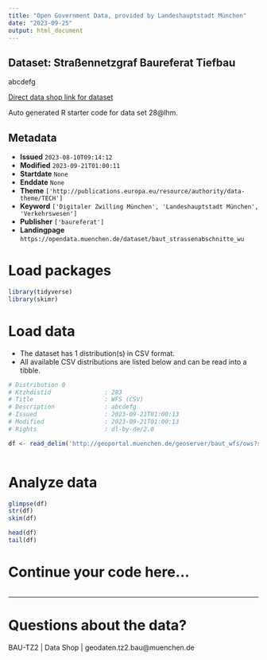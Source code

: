 ```yaml
---
title: "Open Government Data, provided by Landeshauptstadt München"
date: "2023-09-25"
output: html_document
---
```


## Dataset: Straßennetzgraf Baureferat Tiefbau

abcdefg

[Direct data shop link for dataset](https://opendata.muenchen.de/dataset/28@lhm)

Auto generated R starter code for data set 28@lhm.

## Metadata

- **Issued** `2023-08-10T09:14:12`
- **Modified** `2023-09-21T01:00:11`
- **Startdate** `None`
- **Enddate** `None`
- **Theme** `['http://publications.europa.eu/resource/authority/data-theme/TECH']`
- **Keyword** `['Digitaler Zwilling München', 'Landeshauptstadt München', 'Verkehrswesen']`
- **Publisher** `['baureferat']`
- **Landingpage** `https://opendata.muenchen.de/dataset/baut_strassenabschnitte_wu`


# Load packages

```r

library(tidyverse)
library(skimr)

```

# Load data

-   The dataset has 1 distribution(s) in CSV format.
-   All available CSV distributions are listed below and can be read into a tibble.

```r

# Distribution 0
# Ktzhdistid               : 283
# Title                    : WFS (CSV)
# Description              : abcdefg
# Issued                   : 2023-09-21T01:00:13
# Modified                 : 2023-09-21T01:00:13
# Rights                   : dl-by-de/2.0

df <- read_delim('http://geoportal.muenchen.de/geoserver/baut_wfs/ows?service=WFS&amp;version=1.1.0&amp;request=GetFeature&amp;typeName=baut_wfs:baut_strassenabschnitte_wu&amp;outputFormat=csv')



```

# Analyze data

```r

glimpse(df)
str(df)
skim(df)

head(df)
tail(df)

```

# Continue your code here...

```r

```

------------------------------------------------------------------------

# Questions about the data?

BAU-TZ2 | Data Shop | geodaten.tz2.bau@muenchen.de
